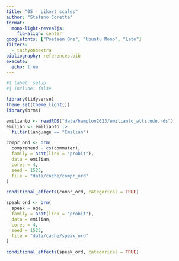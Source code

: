 ```yaml
---
title: "05 - Likert scales"
author: "Stefano Coretta"
format:
  mono-light-revealjs:
    fig-align: center
googlefonts: ["Poetsen One", "Ubuntu Mono", "Lato"]
filters:
  - tachyonsextra
bibliography: references.bib
execute:
  echo: true
---
```


```r
#| label: setup
#| include: false

library(tidyverse)
theme_set(theme_light())
library(brms)
```

```r
emilianto <- readRDS("data/hampton2023/emilianto_attitude.rds")
emilian <- emilianto |> 
  filter(language == "Emilian")
```

```r
compr_ord <- brm(
  comprehend ~ cs(commuter),
  family = acat(link = "probit"),
  data = emilian,
  cores = 4,
  seed = 1523,
  file = "data/cache/compr_ord"
)
```

```r
conditional_effects(compr_ord, categorical = TRUE)
```

```r
speak_ord <- brm(
  speak ~ age,
  family = acat(link = "probit"),
  data = emilian,
  cores = 4,
  seed = 1523,
  file = "data/cache/speak_ord"
)
```

```r
conditional_effects(speak_ord, categorical = TRUE)
```


